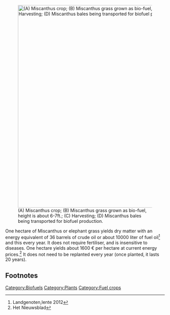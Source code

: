 [[File:Miscanthus figure.jpg|640px|thumb|right| (A) Miscanthus crop; (B) Miscanthus grass grown as bio-fuel, height is about 6-7ft.; (C) Harvesting; (D) Miscanthus bales being transported for biofuel production. ]]

One hectare of Miscanthus or elephant grass yields dry matter with an energy equivalent of 36 barrels of crude oil or about 10000 liter of fuel oil<ref>Landgenoten,lente 2012</ref> and this every year. It does not require fertiliser, and is insensitive to diseases. One hectare yields about 1600 € per hectare at current energy prices.<ref>Het Nieuwsblad</ref> It does not need to be replanted every year (once planted, it lasts 20 years).

== Footnotes ==
{{reflist}}


[[Category:Biofuels]]
[[Category:Plants]]
[[Category:Fuel crops]]
